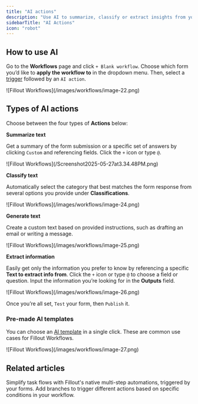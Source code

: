 ```yaml
---
title: "AI actions"
description: "Use AI to summarize, classify or extract insights from your form submissions."
sidebarTitle: "AI Actions"
icon: "robot"
---
```


## How to use AI

Go to the **Workflows** page and click `+ Blank workflow`. Choose which form you’d like to **apply the workflow to** in the dropdown menu. Then, select a [trigger](/help) followed by an `AI action`.

<Frame>
  ![Fillout Workflows](/images/workflows/image-22.png)
</Frame>

## Types of AI actions

Choose between the four types of **Actions** below:

**Summarize text**

Get a summary of the form submission or a specific set of answers by clicking `Custom` and referencing fields. Click the `+` icon or type `@`.

<Frame>
  ![Fillout Workflows](/Screenshot2025-05-27at3.34.48PM.png)
</Frame>

**Classify text**

Automatically select the category that best matches the form response from several options you provide under **Classifications**.

<Frame>
  ![Fillout Workflows](/images/workflows/image-24.png)
</Frame>

**Generate text**

Create a custom text based on provided instructions, such as drafting an email or writing a message.

<Frame>
  ![Fillout Workflows](/images/workflows/image-25.png)
</Frame>

**Extract information**

Easily get only the information you prefer to know by referencing a specific **Text to extract info from**. Click the `+` icon or type `@` to choose a field or question. Input the information you’re looking for in the **Outputs** field.

<Frame>
  ![Fillout Workflows](/images/workflows/image-26.png)
</Frame>

Once you’re all set, `Test` your form, then `Publish` it.

### Pre-made AI templates

You can choose an [AI template](https://build.fillout.com/home/workflows) in a single click. These are common use cases for Fillout Workflows.

<Frame>
  ![Fillout Workflows](/images/workflows/image-27.png)
</Frame>

## Related articles

<CardGroup cols={3}>
  <Card title="Workflows" icon="code-branch" iconType="regular" color="#FFC738" href="/help/workflows">
    Simplify task flows with Fillout's native multi-step automations, triggered by your forms.
  </Card>
  <Card title="Filter and Branch" icon="filter" iconType="regular" color="#FFC738" href="/help/filter-branch-workflows">
    Add branches to trigger different actions based on specific conditions in your workflow.
  </Card>
</CardGroup>